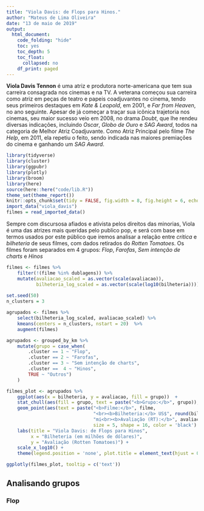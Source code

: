 ```yaml
---
title: "Viola Davis: de Flops para Hinos."
author: "Mateus de Lima Oliveira"
date: "13 de maio de 2019"
output:
  html_document:
    code_folding: "hide"
    toc: yes
    toc_depth: 5
    toc_float:
      collapsed: no
    df_print: paged
---
```


**Viola Davis Tennon** é uma atriz e produtora norte-americana que tem sua carreira consagrada nos cinemas e na TV. A veterana começou sua carreira como atriz em peças de teatro e papeis coadjuvantes no cinema, tendo seus primeiros destaques em *Kate & Leopold*, em 2001, e *Far from Heaven*, no ano seguinte. Apesar de já começar a traçar sua icônica trajetoria nos cinemas, seu maior sucesso veio em 2008, no drama *Doubt*, que lhe rendeu diversas indicações, incluindo *Oscar*, *Globo de Ouro* e *SAG Award*, todos na categoria de Melhor Atriz Coadjuvante. Como Atriz Principal pelo filme *The Help*, em 2011, ela repetiu o feito, sendo indicada nas maiores premiações do cinema e ganhando um *SAG Award*.

```r
library(tidyverse)
library(cluster)
library(ggpubr)
library(plotly)
library(broom)
library(here)
source(here::here("code/lib.R"))
theme_set(theme_report())
knitr::opts_chunk$set(tidy = FALSE, fig.width = 8, fig.height = 6, echo = TRUE)
import_data("viola_davis")
filmes = read_imported_data()
```


Sempre com discursosa afiados e ativista pelos direitos das minorias, Viola é uma das atrizes mais queridas pelo publico pop, e será com base em termos usados por este público que iremos analisar a relação entre *critica* e *bilheteria* de seus filmes, com dados retirados do *Rotten Tomatoes*.
Os filmes foram separados em 4 grupos: *Flop*, *Farofas*, *Sem intenção de charts* e *Hinos*

```r

filmes <- filmes %>%
    filter(!(filme %in% dublagens)) %>%
    mutate(avaliacao_scaled = as.vector(scale(avaliacao)),
           bilheteria_log_scaled = as.vector(scale(log10(bilheteria))))
    
set.seed(50)
n_clusters = 3

agrupados <- filmes %>% 
    select(bilheteria_log_scaled, avaliacao_scaled) %>% 
    kmeans(centers = n_clusters, nstart = 20)  %>% 
    augment(filmes)

agrupados <- grouped_by_km %>%
    mutate(grupo = case_when(
        .cluster == 1 ~ "Flop",
        .cluster == 2 ~ "Farofas",
        .cluster == 3 ~ "Sem intenção de charts",
        .cluster ==  4 ~ "Hinos",
        TRUE ~ "Outros")
    )

filmes_plot <- agrupados %>%
    ggplot(aes(x = bilheteria, y = avaliacao, fill = grupo))  +
    stat_chull(aes(fill = grupo, text = paste("<b>Grupo:</b>", grupo)), alpha = 0.2, geom = 'polygon') +
    geom_point(aes(text = paste("<b>Filme:</b>", filme,
                                "<br><b>Bilheteria:</b> US$", round(bilheteria, 1),
                                "mi<br><b>Avaliação (RT):</b>", avaliacao,  ... = "<br><b>Ano:</b>", ano)),
                                size = 5, shape = 16, color = 'black') +
    labs(title = "Viola Davis: de Flops para Hinos",
         x = "Bilheteria (em milhões de dólares)",
         y = "Avaliação (Rotten Tomatoes)") +
    scale_x_log10() +
    theme(legend.position = 'none', plot.title = element_text(hjust = 0.5))

ggplotly(filmes_plot, tooltip = c('text'))
```



## Analisando grupos

### Flop
